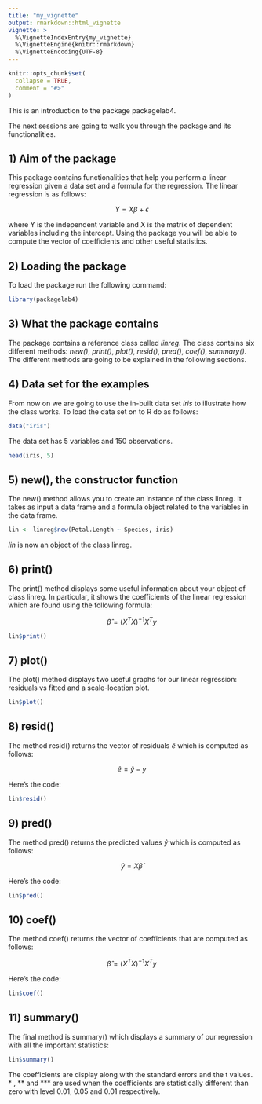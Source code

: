 ```yaml
---
title: "my_vignette"
output: rmarkdown::html_vignette
vignette: >
  %\VignetteIndexEntry{my_vignette}
  %\VignetteEngine{knitr::rmarkdown}
  %\VignetteEncoding{UTF-8}
---
```


```r
knitr::opts_chunk$set(
  collapse = TRUE,
  comment = "#>"
)
```
This is an introduction to the package packagelab4. 

The next sessions are going to walk you through the package and its functionalities. 

## 1) Aim of the package
This package contains functionalities that help you perform a linear regression given a data set and a formula for 
the regression. The linear regression is as follows: 

<center> $Y = X\beta + \epsilon$  </center>

where Y is the independent variable and X is the matrix of dependent variables including the intercept. 
Using the package you will be able to compute the vector of coefficients and other useful statistics.

## 2) Loading the package
To load the package run the following command:
```r
library(packagelab4)
```

## 3) What the package contains
The package contains a reference class called  *linreg*. The class contains six different methods: *new()*, 
*print()*, *plot()*, *resid()*, *pred()*, *coef()*, *summary()*. 
The different methods are going to be explained in the following sections.

## 4) Data set for the examples
From now on we are going to use the in-built data set *iris* to illustrate how the class works. 
To load the data set on to R do as follows:
```r
data("iris")
```
The data set has 5 variables and 150 observations.
```r
head(iris, 5)
```

## 5) new(), the constructor function
The new() method allows you to create an instance of the class linreg. It takes as input a data frame and a 
formula object related to the variables in the data frame.
```r
lin <- linreg$new(Petal.Length ~ Species, iris)
```
*lin* is now an object of the class linreg.

## 6) print()
The print() method displays some useful information about your object of class linreg. In particular, it 
shows the coefficients of the linear regression which are found using the following formula:

<center> $\hat{\beta} = (X^TX)^{-1}X^Ty$ </center>

```r
lin$print()
```

## 7) plot()
The plot() method displays two useful graphs for our linear regression: residuals vs fitted and a scale-location plot.

```r
lin$plot()
```

## 8) resid()
The method resid() returns the vector of residuals $\hat{e}$ which is computed as follows:

<center> $\hat{e} = \hat{y} - y$ </center>

Here's the code:

```r
lin$resid()
```

## 9) pred()
The method pred() returns the predicted values $\hat{y}$ which is computed as follows:

<center> $\hat{y} = X\hat{\beta}$ </center>

Here's the code:

```r
lin$pred()
```

## 10) coef()
The method coef() returns the vector of coefficients that are computed as follows:

<center> $\hat{\beta} = (X^TX)^{-1}X^Ty$ </center>

Here's the code:

```r
lin$coef()
```

## 11) summary()
The final method is summary() which displays a summary of our regression with all the important statistics:

```r
lin$summary()
```
The coefficients are display along with the standard errors and the t values. * , ** and *** are used when the coefficients are statistically different than zero with level 0.01, 0.05 and 0.01 respectively. 
